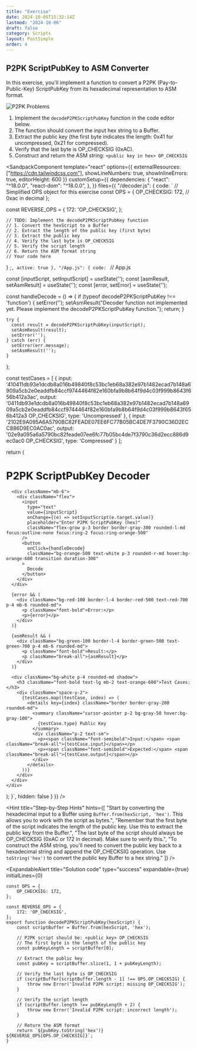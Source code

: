 ```yaml
---
title: "Exercise"
date: 2024-10-05T15:32:14Z
lastmod: "2024-10-06"
draft: false
category: Scripts
layout: PostSimple
order: 4
---
```


## P2PK ScriptPubKey to ASM Converter

In this exercise, you'll implement a function to convert a P2PK (Pay-to-Public-Key) ScriptPubKey from its hexadecimal representation to ASM format.

![P2PK Problems](/bitcoin-topics/static/images/topics/p2pk/asm_hex.png)

1. Implement the `decodeP2PKScriptPubKey` function in the code editor below.
2. The function should convert the input hex string to a Buffer.
3. Extract the public key (the first byte indicates the length: 0x41 for uncompressed, 0x21 for compressed).
4. Verify that the last byte is OP_CHECKSIG (0xAC).
5. Construct and return the ASM string: `<public key in hex> OP_CHECKSIG`

<SandpackComponent
        template="react"
        options={{
          externalResources: ["https://cdn.tailwindcss.com"],
          showLineNumbers: true,
          showInlineErrors: true,
          editorHeight: 600
        }}
        customSetup={{
          dependencies: {
            "react": "^18.0.0",
            "react-dom": "^18.0.0",
          },
        }}
        files={{
          "/decoder.js": {
            code: `
// Simplified OPS object for this exercise
const OPS = {
  OP_CHECKSIG: 172,  // 0xac in decimal
};

const REVERSE_OPS = {
172: 'OP_CHECKSIG',
};

    // TODO: Implement the decodeP2PKScriptPubKey function
    // 1. Convert the hexScript to a Buffer
    // 2. Extract the length of the public key (first byte)
    // 3. Extract the public key
    // 4. Verify the last byte is OP_CHECKSIG
    // 5. Verify the script length
    // 6. Return the ASM format string
    // Your code here
}
;`,
            active: true
          },
          "/App.js": {
            code: `
// App.js

  const [inputScript, setInputScript] = useState('');
  const [asmResult, setAsmResult] = useState('');
  const [error, setError] = useState('');

const handleDecode = () => {
if (typeof decodeP2PKScriptPubKey !== 'function') {
setError('');
setAsmResult("Decoder function not implemented yet. Please implement the decodeP2PKScriptPubKey function.");
return;
}

    try {
      const result = decodeP2PKScriptPubKey(inputScript);
      setAsmResult(result);
      setError('');
    } catch (err) {
      setError(err.message);
      setAsmResult('');
    }

};

const testCases = [
{
input: '410411db93e1dcdb8a016b49840f8c53bc1eb68a382e97b1482ecad7b148a6909a5cb2e0eaddfb84ccf9744464f82e160bfa9b8b64f9d4c03f999b8643f656b412a3ac',
output: '0411db93e1dcdb8a016b49840f8c53bc1eb68a382e97b1482ecad7b148a6909a5cb2e0eaddfb84ccf9744464f82e160bfa9b8b64f9d4c03f999b8643f656b412a3 OP_CHECKSIG',
type: 'Uncompressed'
},
{
input: '2102E9A095A6A5790BC82FEADE07EE6FC77B05BC4DE7F3790C36D2ECC886D9EC0AC0ac',
output: '02e9a095a6a5790bc82feade07ee6fc77b05bc4de7f3790c36d2ecc886d9ec0ac0 OP_CHECKSIG',
type: 'Compressed'
}
];

return (

<div className="max-w-3xl mx-auto p-6 bg-black">
<h1 className="text-3xl font-bold mb-6 text-center text-orange-600">P2PK ScriptPubKey Decoder</h1>

      <div className="mb-6">
        <div className="flex">
          <input
            type="text"
            value={inputScript}
            onChange={(e) => setInputScript(e.target.value)}
            placeholder="Enter P2PK ScriptPubKey (hex)"
            className="flex-grow p-3 border border-gray-300 rounded-l-md focus:outline-none focus:ring-2 focus:ring-orange-500"
          />
          <button
            onClick={handleDecode}
            className="bg-orange-500 text-white p-3 rounded-r-md hover:bg-orange-600 transition duration-300"
          >
            Decode
          </button>
        </div>
      </div>

      {error && (
        <div className="bg-red-100 border-l-4 border-red-500 text-red-700 p-4 mb-6 rounded-md">
          <p className="font-bold">Error:</p>
          <p>{error}</p>
        </div>
      )}

      {asmResult && (
        <div className="bg-green-100 border-l-4 border-green-500 text-green-700 p-4 mb-6 rounded-md">
          <p className="font-bold">Result:</p>
          <p className="break-all">{asmResult}</p>
        </div>
      )}

      <div className="bg-white p-4 rounded-md shadow">
        <h3 className="font-bold text-lg mb-2 text-orange-600">Test Cases:</h3>
        <div className="space-y-2">
          {testCases.map((testCase, index) => (
            <details key={index} className="border border-gray-200 rounded-md">
              <summary className="cursor-pointer p-2 bg-gray-50 hover:bg-gray-100">
                {testCase.type} Public Key
              </summary>
              <div className="p-2 text-sm">
                <p><span className="font-semibold">Input:</span> <span className="break-all">{testCase.input}</span></p>
                <p><span className="font-semibold">Expected:</span> <span className="break-all">{testCase.output}</span></p>
              </div>
            </details>
          ))}
        </div>
      </div>
    </div>

);
}`,
hidden: false
}
}}
/>

<Hint
    title="Step-by-Step Hints"
    hints={[
        "Start by converting the hexadecimal input to a Buffer using `Buffer.from(hexScript, 'hex')`. This allows you to work with the script as bytes.",
        "Remember that the first byte of the script indicates the length of the public key. Use this to extract the public key from the Buffer.",
        "The last byte of the script should always be OP_CHECKSIG (0xAC or 172 in decimal). Make sure to verify this.",
        "To construct the ASM string, you'll need to convert the public key back to a hexadecimal string and append the OP_CHECKSIG operation. Use `toString('hex')` to convert the public key Buffer to a hex string."
    ]}
/>

<ExpandableAlert
  title="Solution code"
  type="success"
  expandable={true}
  initialLines={0}

>

```
const OPS = {
    OP_CHECKSIG: 172,
};

const REVERSE_OPS = {
    172: 'OP_CHECKSIG',
};
export function decodeP2PKScriptPubKey(hexScript) {
    const scriptBuffer = Buffer.from(hexScript, 'hex');

    // P2PK script should be: <public key> OP_CHECKSIG
    // The first byte is the length of the public key
    const pubKeyLength = scriptBuffer[0];

    // Extract the public key
    const pubKey = scriptBuffer.slice(1, 1 + pubKeyLength);

    // Verify the last byte is OP_CHECKSIG
    if (scriptBuffer[scriptBuffer.length - 1] !== OPS.OP_CHECKSIG) {
        throw new Error('Invalid P2PK script: missing OP_CHECKSIG');
    }

    // Verify the script length
    if (scriptBuffer.length !== pubKeyLength + 2) {
        throw new Error('Invalid P2PK script: incorrect length');
    }

    // Return the ASM format
    return `${pubKey.toString('hex')} ${REVERSE_OPS[OPS.OP_CHECKSIG]}`;
}

```

</ExpandableAlert>
